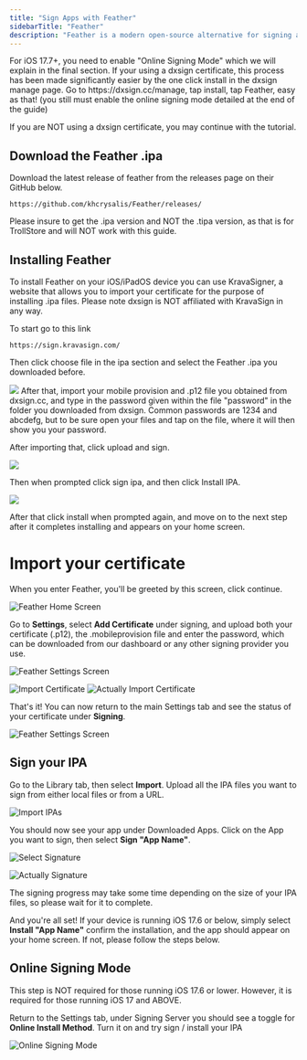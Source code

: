 ```yaml
---
title: "Sign Apps with Feather"
sidebarTitle: "Feather"
description: "Feather is a modern open-source alternative for signing apps, allowing you to add repositories of many .ipa files at once and install with ease."
---
```


<Note>
  For iOS 17.7+, you need to enable "Online Signing Mode" which we will
  explain in the final section.
</Note>

<Note>
  If your using a dxsign certificate, this process has been made significantly easier by the one click install
  in the dxsign manage page. Go to https://dxsign.cc/manage, tap install, tap Feather, easy as that!
  (you still must enable the online signing mode detailed at the end of the guide)
  
  If you are NOT using a dxsign certificate, you may continue with the tutorial.
</Note>

## Download the Feather .ipa

Download the latest release of feather from the releases page on their GitHub below.&#x20;

```
https://github.com/khcrysalis/Feather/releases/
```

<Warning>
  Please insure to get the .ipa version and NOT the .tipa version, as that is for TrollStore and will NOT work with this guide.
</Warning>

## Installing Feather

To install Feather on your iOS/iPadOS device you can use KravaSigner, a website that allows you to import your certificate for the purpose of installing .ipa files. Please note dxsign is NOT affiliated with KravaSign in any way.

To start go to this link

```
https://sign.kravasign.com/
```

Then click choose file in the ipa section and select the Feather .ipa you downloaded before.

![](/choosefile.png)
After that, import your mobile provision and .p12 file you obtained from dxsign.cc, and type in the password given within the file "password" in the folder you downloaded from dxsign. Common passwords are 1234 and abcdefg, but to be sure open your files and tap on the file, where it will then show you your password.

After importing that, click upload and sign.

![](/uploadandsign.png)

Then when prompted click sign ipa, and then click Install IPA.

![](/install.png)

After that click install when prompted again, and move on to the next step after it completes installing and appears on your home screen.

# Import your certificate

When you enter Feather, you'll be greeted by this screen, click continue.

![Feather Home Screen](/images/Feather/home_screen.jpeg)

Go to **Settings**, select **Add Certificate** under signing, and upload both your certificate (.p12), the .mobileprovision file and enter the password, which can be downloaded from our dashboard or any other signing provider you use.

![Feather Settings Screen](/images/Feather/settings_screen.jpeg)

![Import Certificate](/images/Feather/import_certificate.jpeg)
![Actually Import Certificate](/images/Feather/actually_import_certificate.jpeg)

That's it! You can now return to the main Settings tab and see the status of your certificate under **Signing**.

![Feather Settings Screen](/images/Feather/settings_screen_with_cert.jpeg)

## Sign your IPA

Go to the Library tab, then select **Import**. Upload all the IPA files you want to sign from either local files or from a URL.

![Import IPAs](/images/Feather/import.jpeg)

You should now see your app under Downloaded Apps. Click on the App you want to sign, then select **Sign "App Name"**.

![Select Signature](/images/Feather/select_signature.jpeg)

![Actually Signature](/images/Feather/signature.jpeg)

The signing progress may take some time depending on the size of your IPA files, so please wait for it to complete.

And you're all set! If your device is running iOS 17.6 or below, simply select **Install "App Name"** confirm the installation, and the app should appear on your home screen. If not, please follow the steps below.

## Online Signing Mode

<Warning>
  This step is NOT required for those running iOS 17.6 or lower. However, it is required for those running iOS 17 and ABOVE.
</Warning>

Return to the Settings tab, under Signing Server you should see a toggle for **Online Install Method**. Turn it on and try sign / install your IPA

![Online Signing Mode](/images/Feather/online-signing.jpeg)